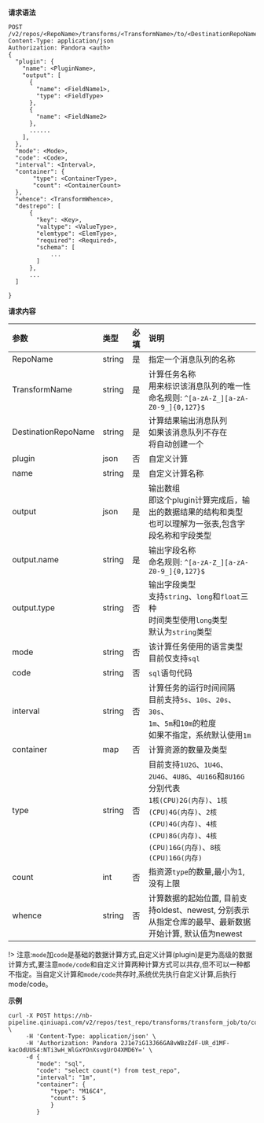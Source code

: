 **请求语法**

```
POST /v2/repos/<RepoName>/transforms/<TransformName>/to/<DestinationRepoName>
Content-Type: application/json
Authorization: Pandora <auth>
{
  "plugin": {
    "name": <PluginName>,
    "output": [
      {
        "name": <FieldName1>,
        "type": <FieldType>
      },
      {
        "name": <FieldName2>
      },
      ......
    ],
  },
  "mode": <Mode>,
  "code": <Code>,
  "interval": <Interval>,
  "container": {
       "type": <ContainerType>,
       "count": <ContainerCount>
  },
  "whence": <TransformWhence>,
  "destrepo": [
      {
        "key": <Key>,
        "valtype": <ValueType>,
        "elemtype": <ElemType>,
        "required": <Required>,
        "schema": [
            ...
        ]
      },
      ...
  ]

}
```

**请求内容**

|参数|类型|必填|说明|
|:---|:---|:---:|:---|
| RepoName |string|是|指定一个消息队列的名称|
| TransformName |string|是|计算任务名称</br>用来标识该消息队列的唯一性</br>命名规则: `^[a-zA-Z_][a-zA-Z0-9_]{0,127}$`|
| DestinationRepoName |string|是|计算结果输出消息队列</br>如果该消息队列不存在</br>将自动创建一个|
| plugin |json|否|自定义计算|
| name |string|是|自定义计算名称|
| output |json|是|输出数组</br>即这个plugin计算完成后，输出的数据结果的结构和类型</br>也可以理解为一张表,包含字段名称和字段类型|
|output.name|string|是|输出字段名称</br>命名规则: `^[a-zA-Z_][a-zA-Z0-9_]{0,127}$`|
|output.type|string|否|输出字段类型</br>支持`string`、`long`和`float`三种</br>时间类型使用`long`类型</br>默认为`string`类型|
| mode |string|否|该计算任务使用的语言类型</br>目前仅支持`sql`|
| code |string|否|`sql`语句代码|
| interval |string|否|计算任务的运行时间间隔</br>目前支持`5s`、`10s`、`20s`、`30s`、</br>`1m`、`5m`和`10m`的粒度</br>如果不指定，系统默认使用`1m`|
|container|map|否|计算资源的数量及类型|
|type|string|否|目前支持`1U2G`、`1U4G`、`2U4G`、`4U8G`、`4U16G`和`8U16G`</br>分别代表</br>`1核(CPU)2G(内存)`、`1核(CPU)4G(内存)`、`2核(CPU)4G(内存)`、`4核(CPU)8G(内存)`、`4核(CPU)16G(内存)`、`8核(CPU)16G(内存)`|
|count|int|否|指资源`type`的数量,最小为1,没有上限|
|whence|string|否|计算数据的起始位置, 目前支持oldest、newest, 分别表示从指定仓库的最早、最新数据开始计算, 默认值为newest|

!> 注意:`mode`加`code`是基础的数据计算方式,自定义计算(plugin)是更为高级的数据计算方式,要注意`mode/code`和自定义计算两种计算方式可以共存,但不可以一种都不指定。当自定义计算和`mode/code`共存时,系统优先执行自定义计算,后执行mode/code。



**示例**

```
curl -X POST https://nb-pipeline.qiniuapi.com/v2/repos/test_repo/transforms/transform_job/to/compute_repo \
	 -H 'Content-Type: application/json' \
	 -H 'Authorization: Pandora 2J1e7iG13J66GA8vWBzZdF-UR_d1MF-kacOdUUS4:NTi3wH_WlGxYOnXsvgUrO4XMD6Y=' \
	 -d {
  		"mode": "sql",
  		"code": "select count(*) from test_repo",
  		"interval": "1m",
  		"container": {
       		"type": "M16C4",
       		"count": 5
  			}
		}
```